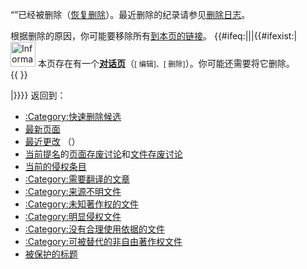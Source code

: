 “'''{{FULLPAGENAME}}'''”已经被删除（[[Special:Undelete/{{FULLPAGENAME}}|恢复删除]]）。最近删除的纪录请参见[[Special:Log/delete|删除日志]]。

根据删除的原因，你可能要移除所有[[Special:Whatlinkshere/{{FULLPAGENAME}}|到本页的链接]]。
{{#ifeq:{{FULLPAGENAME}}|{{TALKPAGENAME}}||{{#ifexist:{{TALKPAGENAME}}|
<br />
[[File:Information.svg|40px]] 本页存在有一个'''[[{{TALKPAGENAME}}|对话页]]'''（<small class="plainlinks">[{{MediaWiki edit talk}} 编辑]、[{{MediaWiki delete talk}} 删除]</small>）。你可能还需要将它删除。
<br />
{{hideH|对话页|可能会很长}}
{{ {{TALKPAGENAME}} }}
{{hideF}}

|}}}}
返回到：
* [[:Category:快速删除候选|:Category:快速删除候选]]
* [[Special:Newpages|最新页面]]
* [[Special:Recentchanges|最近更改]] （{{fullurl2|Special:Recentchanges|userExpLevel=unregistered|hideminor=1|匿名}}）
* [[:Category:存废讨论|当前提名]]的[[Wikipedia:頁面存廢討論|页面存废讨论]]和[[Wikipedia:檔案存廢討論|文件存废讨论]]
* [[Wikipedia:頁面存廢討論/疑似侵權#當前的疑似侵權條目|当前的侵权条目]]
* [[:Category:需要翻译的文章|:Category:需要翻译的文章]]
* [[:Category:来源不明文件|:Category:来源不明文件]]
* [[:Category:未知著作权的文件|:Category:未知著作权的文件]]
* [[:Category:明显侵权文件|:Category:明显侵权文件]]
* [[:Category:没有合理使用依据的文件|:Category:没有合理使用依据的文件]]
* [[:Category:可被替代的非自由著作权文件|:Category:可被替代的非自由著作权文件]]
* [[Special:Protectedtitles|被保护的标题]]